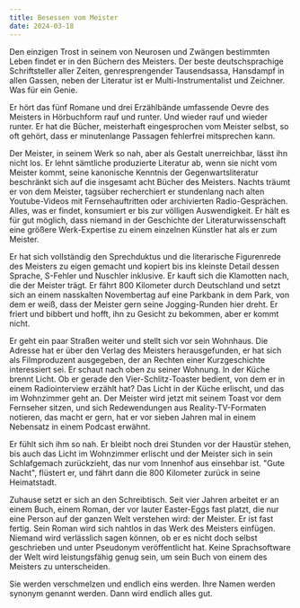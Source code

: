 ```yaml
---
title: Besessen vom Meister
date: 2024-03-18
---
```

Den einzigen Trost in seinem von Neurosen und Zwängen bestimmten Leben findet er in den Büchern des Meisters. Der beste deutschsprachige Schriftsteller aller Zeiten, genresprengender Tausendsassa, Hansdampf in allen Gassen, neben der Literatur ist er Multi-Instrumentalist und Zeichner. Was für ein Genie. 

Er hört das fünf Romane und drei Erzählbände umfassende Oevre des Meisters in Hörbuchform rauf und runter. Und wieder rauf und wieder runter. Er hat die Bücher, meisterhaft eingesprochen vom Meister selbst, so oft gehört, dass er minutenlange Passagen fehlerfrei mitsprechen kann. 

Der Meister, in seinem Werk so nah, aber als Gestalt unerreichbar, lässt ihn nicht los. Er lehnt sämtliche produzierte Literatur ab, wenn sie nicht vom Meister kommt, seine kanonische Kenntnis der Gegenwartsliteratur beschränkt sich auf die insgesamt acht Bücher des Meisters. Nachts träumt er von dem Meister, tagsüber recherchiert er stundenlang nach alten Youtube-Videos mit Fernsehauftritten oder archivierten Radio-Gesprächen. Alles, was er findet, konsumiert er bis zur völligen Auswendigkeit. Er hält es für gut möglich, dass niemand in der Geschichte der Literaturwissenschaft eine größere Werk-Expertise zu einem einzelnen Künstler hat als er zum Meister. 

Er hat sich vollständig den Sprechduktus und die literarische Figurenrede des Meisters zu eigen gemacht und kopiert bis ins kleinste Detail dessen Sprache, S-Fehler und Nuschler inklusive. Er kauft sich die Klamotten nach, die der Meister trägt. Er fährt 800 Kilometer durch Deutschland und setzt sich an einem nasskalten Novembertag auf eine Parkbank in dem Park, von dem er weiß, dass der Meister gern seine Jogging-Runden hier dreht. Er friert und bibbert und hofft, ihn zu Gesicht zu bekommen, aber er kommt nicht.

Er geht ein paar Straßen weiter und stellt sich vor sein Wohnhaus. Die Adresse hat er über den Verlag des Meisters herausgefunden, er hat sich als Filmproduzent ausgegeben, der an Rechten einer Kurzgeschichte interessiert sei. Er schaut nach oben zu seiner Wohnung. In der Küche brennt Licht. Ob er gerade den Vier-Schlitz-Toaster bedient, von dem er in einem Radiointerview erzählt hat? Das Licht in der Küche erlischt, und das im Wohnzimmer geht an. Der Meister wird jetzt mit seinem Toast vor dem Fernseher sitzen, und sich Redewendungen aus Reality-TV-Formaten notieren, das macht er gern, hat er vor sieben Jahren mal in einem Nebensatz in einem Podcast erwähnt. 

Er fühlt sich ihm so nah. Er bleibt noch drei Stunden vor der Haustür stehen, bis auch das Licht im Wohnzimmer erlischt und der Meister sich in sein Schlafgemach zurückzieht, das nur vom Innenhof aus einsehbar ist. "Gute Nacht", flüstert er, und fährt dann die 800 Kilometer zurück in seine Heimatstadt. 

Zuhause setzt er sich an den Schreibtisch. Seit vier Jahren arbeitet er an einem Buch, einem Roman, der vor lauter Easter-Eggs fast platzt, die nur eine Person auf der ganzen Welt verstehen wird: der Meister. Er ist fast fertig. Sein Roman wird sich nahtlos in das Werk des Meisters einfügen. Niemand wird verlässlich sagen können, ob er es nicht doch selbst geschrieben und unter Pseudonym veröffentlicht hat. Keine Sprachsoftware der Welt wird leistungsfähig genug sein, um sein Buch von einem des Meisters zu unterscheiden. 

Sie werden verschmelzen und endlich eins werden. Ihre Namen werden synonym genannt werden. Dann wird endlich alles gut.